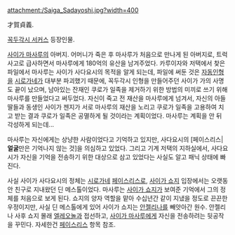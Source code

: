 attachment:/Saiga_Sadayoshi.jpg?width=400

才賀貞義.

[[꼭두각시 서커스]] 등장인물.

[[사이가 마사루]]의 아버지. 어머니가 죽은 후 마사루가 처음으로 만나게 된 아버지로, 트럭 사고로 급사하면서 마사루에게 180억의 유산을 남겨주었다. 카루이자와 저택에서 찾은 파일에서 마사루는 사이가 사다요시의 목적을 알게 되는데, 파일에 써둔 것은 [[자동인형]]을 [[시로가네]]가 대부분 파괴했기 때문에, 꼭두각시 인형을 만들어주던 사이가 가의 사명도 끝이 났으며, 남아있는 잔재인 쿠로가 일족을 제거하기 위한 방법의 미끼로 쓰기 위해 마사루를 만들었다고 써두었다. 자신이 죽고 전 재산을 마사루에게 넘겨서, 자신의 아들 딸들과 동생인 사이가 젠지가 서로 마사루의 재산을 노리고 쿠로가 일족을 고용하여 치고 받는 결과 쿠로가 일족은 공멸하게 될 것이라는 계획이었다. 마사루는 계획을 안 뒤 각성하게 되는데...

마사루는 자신에게는 상냥한 사람이었다고 기억하고 있지만, 사다요시의 [페이스리스|'''얼굴'''만은 기억나지 않는 것]을 의심하고 있었다. 그리고 기계 저택의 지하실에서, 사다요시가 자신을 기억을 전송하기 위한 대상으로 삼고 있었다는 사실도 알고 패닉 상태에 빠진다.

사실 사이가 사다요시의 정체는 [[시로가네]] [[페이스리스]]로, [[사이가 쇼지]] 입장에서는 오랫동안 친구로 지내왔던 딘 메스톨이었다. 마사루는 [[사이가 쇼지]]가 보여준 기억에서 그의 정체를 처음으로 보게 된다. 쇼지의 양자 역할을 맡아 수십년간 같이 지냈을 정도로 끈끈한 우정이지만, 사실 딘 메스톨에게 있어 사이가 쇼지는 [[안젤리나]]를 빼앗아간 원수. 안젤리나 사후 쇼지 몰래 [[엘레오놀]]과 접선하고, [[사이가 마사루]]에게 자신을 전송하려는 뒷공작을 꾸민다. 자세한건 [[페이스리스]] 항목 참조.
